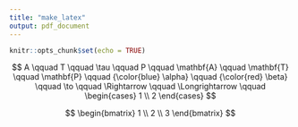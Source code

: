 ```yaml
---
title: "make_latex"
output: pdf_document
---
```


```r
knitr::opts_chunk$set(echo = TRUE)
```

$$
A \qquad
T \qquad
\tau \qquad
P \qquad
\mathbf{A} \qquad
\mathbf{T} \qquad
\mathbf{P} \qquad
{\color{blue} \alpha} \qquad
{\color{red} \beta} \qquad
\to \qquad
\Rightarrow \qquad
\Longrightarrow \qquad
\begin{cases}
1 \\
2
\end{cases}
$$

$$
\begin{bmatrix}
1 \\ 
2 \\
3
\end{bmatrix}
$$
